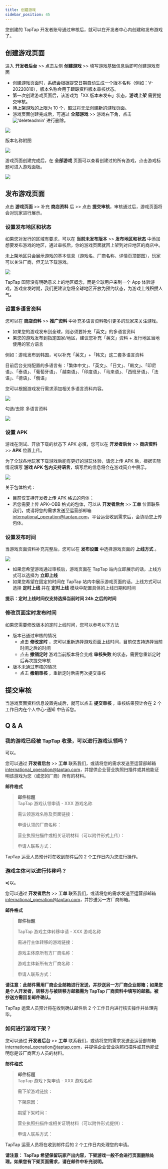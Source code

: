 ```yaml
---
title: 创建游戏
sidebar_position: 45
---
```



您创建的 TapTap 开发者账号通过审核后，就可以在开发者中心内创建和发布游戏了。

## 创建游戏页面

进入 **<Blue>开发者后台</Blue>** >> 点击左侧 **<Blue>创建游戏</Blue>** >> 填写游戏基础信息后即可创建游戏页面

- 创建游戏页面时，系统会根据提交日期自动生成一个版本名称（例如：V-20220818），版本名称会用于跟踪资料版本审核状态。
- 第一次创建游戏页面后，该游戏为「XX 版本未发布」状态，**<Blue>游戏上架</Blue>** 需要提交审核。
- 待上架游戏的上限为 10 个，超过将无法创建新的游戏页面。
- 游戏页面创建完成后，可通过 **<Blue>全部游戏</Blue>** >> 游戏右下角，点击 ![‘deleteadmin’](https://img.tapimg.com/market/images/2e5c836549d866d6d44036d158095cbb.png) 进行删除。

![](/img/DC-v2/create-V2en-1.png)

版本名称附图

![](/img/DC-v2/create-V2en-2.png)

游戏页面创建完成后，在 **<Blue>全部游戏</Blue>** 页面可以查看创建过的所有游戏，点击游戏标题可进入游戏面板。

![](/img/DC-v2/create-V2en-3.png)

## 发布游戏页面

点击 **<Blue>游戏页面</Blue>** >> 补充 **<Blue>商店资料</Blue>** 后 >> 点击 **<Blue>提交审核</Blue>**，审核通过后，游戏页面将会对玩家进行展示。

### 设置发布地区和状态

如果您对发行的区域有要求，可以在 **<Blue>当前未发布版本</Blue>** >> **<Blue>发布地区和状态</Blue>** 中添加想要发布游戏的地区，通过审核后，你的游戏页面就回上架到对应地区的商店中。

未上架地区只会展示游戏的基本信息（游戏名、厂商名称、详情页顶部图），玩家可以关注厂商，但无法下载游戏。

![](/img/DC-v2/create-V2en-4.png)

TapTap 国际没有明确意义上的地区概念，而是全球用户来到一个 App 体验游戏，游戏宣发时期，我们更建议您将全球地区开放为预约状态，为游戏上线积攒人气。

### 设置多语言资料

您可以在 **<Blue>商店资料</Blue>** >> **<Blue>推广资料</Blue>** 中补充多语言资料吸引更多的玩家来关注游戏。

- 如果您的游戏发布到全球，则必须要补充「英文」的多语言资料
- 果您的游戏发布到指定国家/地区，建议您补充「英文」资料 + 发行地区当地使用的官方语言

例如：游戏发布到韩国，可以补充「英文」+「韩文」这二套多语言资料

目前后台支持配置的多语言有：「繁体中文」、「英文」、「日文」、「韩文」、「印尼语」、「泰语」、「葡萄牙语」、「越南语」、「印度语」、「马来语」、「西班牙语」、「法语」、「德语」、「俄语」

您可以根据游戏发行需求添加相关多语言资料内容。

![](/img/DC-v2/create-V2en-5.png)

勾选/去除 多语言资料

![](/img/DC-v2/create-V2en-6.png)

### 设置 APK

游戏在测试、开放下载的状态下 APK 必填，您可以在 **<Blue>开发者后台</Blue>** >> **<Blue>商店资料</Blue>** >> **<Blue>APK</Blue>** 位置上传。

为了全球各地玩家下载游戏后能有更好的游玩体验，请您上传 APK 后，根据实际情况填写 **<Blue>游戏 APK 包内支持语言</Blue>**，填写后的信息将会在游戏简介中展示。

![](/img/DC-v2/create-V2en-7.png)

关于包体格式：

- 目前仅支持开发者上传 APK 格式的包体；
- 若您需要上传 APK+OBB 格式的包体，可以从 **<Blue>开发者后台</Blue>** >> **<Blue>工单</Blue>** 位置联系我们，或请将您的需求发送至运营部邮箱 [international_operation@taptap.com](mailto:international_operation@taptap.com)，平台运营收到需求后，会协助您上传包体。

### 设置发布时间

当游戏页面资料补充完整后，您可以在 **<Blue>发布设置</Blue>** 中选择游戏页面的 **<Blue>上线方式</Blue>** 。

![](/img/DC-v2/create-V2en-8.png)

- 如果您希望游戏通过审核后，游戏页面在 TapTap 站内立即展示的话，上线方式可以选择为 **<Blue>立即上线</Blue>**
- 如果您希望在固定的时间在 TapTap 站内中展示游戏页面的话，上线方式可以选择 **<Blue>定时上线</Blue>** 并在 **<Blue>定时上线</Blue>** 模块中配置具体的上线日期和时间

**提示：定时上线时间仅支持选择当前时间 24h 之后的时间**

### 修改页面定时发布时间

如果您需要修改版本的定时上线时间，您可以参考以下方法

- 版本已通过审核的情况
  - 点击 **<Blue>修改定时</Blue>** ，您可以重新选择游戏页面上线时间，目前仅支持选择当前时间之后的时间
  - 点击 **<Blue>撤销定时</Blue>** 游戏当前版本将会变成 **<Blue>审核失败</Blue>** 的状态，需要您重新定时后再次提交审核
- 版本未通过审核的情况
  - 点击 **<Blue>撤销审核</Blue>** ，重新定时后需再次提交审核

## 提交审核

当游戏页面资料信息设置完成后，就可以点击 **<Blue>提交审核</Blue>** ，审核结果预计会在 2 个工作日内在个人中心-通知 中告诉您。

## Q & A

### 我的游戏已经被 TapTap 收录，可以进行游戏认领吗？

可以。

您可以通过 **<Blue>开发者后台</Blue>** >> **<Blue>工单</Blue>** 联系我们，或请将您的需求发送至运营部邮箱 [international_operation@taptap.com](mailto:international_operation@taptap.com)，并提供企业营业执照扫描件或其他能证明该游戏为您（或您的厂商）所有的材料。

**邮件格式**

> **邮件标题**  
> TapTap 游戏认领申请 - XXX 游戏名称
>
> 需认领游戏名称及页面链接：
>
> 申请认领的厂商名称：
>
> 营业执照扫描件或相关证明材料（可以附件形式上传）：
>
> 申请人联系方式：

TapTap 运营人员预计将在收到邮件后的 2 个工作日内为您进行操作。

### 游戏主体可以进行转移吗？

可以。

您可以通过 **<Blue>开发者后台</Blue>** >> **<Blue>工单</Blue>** 联系我们，或请将您的需求发送至运营部邮箱 [international_operation@taptap.com](mailto:international_operation@taptap.com)，并抄送另一方厂商邮箱。

**邮件格式**

> **邮件标题**
>
> TapTap 游戏主体转移申请 - XXX 游戏名称
>
> 需进行主体转移的游戏链接：
>
> 游戏主体原所有方厂商名称：
>
> 游戏主体新所有方厂商名称：
>
> 申请人联系方式：

**请注意：此邮件需用厂商企业邮箱进行发送，并抄送另一方厂商企业邮箱；如果您是个人开发者，转移方与被转移方邮箱需为 TapTap 厂商资料中填写的邮箱。被抄送方需回复邮件确认。**

TapTap 运营人员预计将在收到确认邮件后 2 个工作日内进行核实操作并处理完毕。

### 如何进行游戏下架？

您可以通过 **<Blue>开发者后台</Blue>** >> **<Blue>工单</Blue>** 联系我们，或请将您的需求发送至运营部邮箱 [international_operation@taptap.com](mailto:international_operation@taptap.com)，并提供企业营业执照扫描件或其他能证明您是该厂商官方人员的材料。

**邮件格式**

> **邮件标题**  
> TapTap 游戏下架申请 - XXX 游戏名称
>
> 需下架游戏链接：
>
> 下架原因：
>
> 期望下架时间：
>
> 营业执照扫描件或相关证明材料（可以附件形式提供）：
>
> 申请人联系方式：

TapTap 运营人员将在收到邮件后的 2 个工作日内处理您的申请。

**请注意： TapTap 希望保留玩家产出内容，下架游戏一般不会进行页面删除处理。如果您有下架页面需求，请在邮件中补充说明。**
